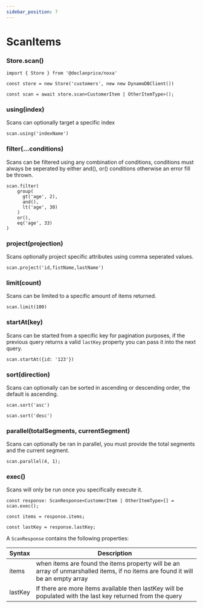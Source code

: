 ```yaml
---
sidebar_position: 7
---
```


# ScanItems

### Store.scan()

```tsx
import { Store } from '@declanprice/noxa'

const store = new Store('customers', new new DynamoDBClient())

const scan = await store.scan<CustomerItem | OtherItemType>();
```

### using(index)

Scans can optionally target a specific index

```tsx
scan.using('indexName')
```

### filter(...conditions)

Scans can be filtered using any combination of conditions, conditions must always be seperated by either and(), or() conditions otherwise an error fill be thrown.

```tsx
scan.filter(
    group(
      gt('age', 2),
      and(),
      lt('age', 30)
    )
    or(),
    eq('age', 33)
)
```

### project(projection)

Scans optionally project specific attributes using comma seperated values.

```tsx
scan.project('id,fistName,lastName')
```

### limit(count)

Scans can be limited to a specific amount of items returned.

```tsx
scan.limit(100)
```

### startAt(key)

Scans can be started from a specific key for pagination purposes, if the previous query returns a valid `lastKey` property you can pass it into the next query.

```tsx
scan.startAt({id: '123'})
```

### sort(direction)

Scans can optionally can be sorted in ascending or descending order, the default is ascending.

```tsx
scan.sort('asc')

scan.sort('desc')
```

### parallel(totalSegments, currentSegment)

Scans can optionally be ran in parallel, you must provide the total segments and the current segment.

```tsx
scan.parallel(4, 1);
```

### exec()

Scans will only be run once you specifically execute it.

```tsx
const response: ScanResponse<CustomerItem | OtherItemType>[] = scan.exec();

const items = response.items;

const lastKey = response.lastKey;
```

A `ScanResponse` contains the following properties:


| Syntax      | Description |
| ----------- | ----------- |
| items       | when items are found the items property will be an array of unmarshalled items, if no items are found it will be an empty array |
| lastKey     | If there are more items available then lastKey will be populated with the last key returned from the query |